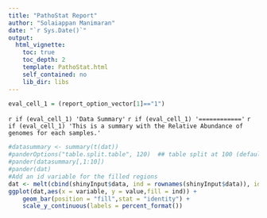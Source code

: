 ```yaml
---
title: "PathoStat Report"
author: "Solaiappan Manimaran"
date: "`r Sys.Date()`"
output: 
  html_vignette:
    toc: true
    toc_depth: 2
    template: PathoStat.html
    self_contained: no
    lib_dir: libs
---
```


```r
eval_cell_1 = (report_option_vector[1]=="1")
```
`r if (eval_cell_1) 'Data Summary'`
`r if (eval_cell_1) '============'`
`r if (eval_cell_1) 'This is a summary with the Relative Abundance of genomes for each samples.'`
```r
#datasummary <- summary(t(dat))
#panderOptions("table.split.table", 120)  ## table split at 100 (default 80) characters in a line
#pander(datasummary[,1:10])
#pander(dat)
#Add an id variable for the filled regions
dat <- melt(cbind(shinyInput$data, ind = rownames(shinyInput$data)), id.vars = c('ind'))
ggplot(dat,aes(x = variable, y = value,fill = ind)) + 
    geom_bar(position = "fill",stat = "identity") + 
    scale_y_continuous(labels = percent_format())

```
